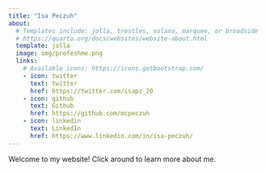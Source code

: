 ```yaml
---
title: "Isa Peczuh"
about:
  # Templates include: jolla, trestles, solana, marquee, or broadside
  # https://quarto.org/docs/websites/website-about.html
  template: jolla
  image: img/profeshme.png
  links:
    # Available icons: https://icons.getbootstrap.com/
    - icon: twitter
      text: twitter
      href: https://twitter.com/isapz_20
    - icon: github
      text: Github
      href: https://github.com/mcpeczuh
    - icon: linkedin
      text: LinkedIn
      href: https://www.linkedin.com/in/isa-peczuh/
---
```



Welcome to my website! Click around to learn more about me.